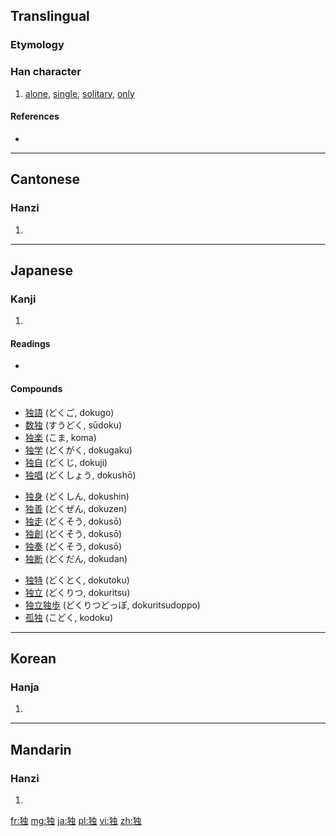 {{also|獨}}
==Translingual==
{{stroke order|strokes=9}}
{{stroke order|type=animate}}

===Etymology===
{{Han simp|獨|f=蜀|t=虫}}

===Han character===
{{Han char|rn=94|rad=犬|as=06|sn=9|four=|canj=大竹中一戈 (KHLMI)}}

# [[alone]], [[single]], [[solitary]], [[only]]

====References====
* {{Han ref|kx=0711.101|dkj=20406|dj=1123.090|hdz=21344.060|uh=72EC|ud=29420}}

----

==Cantonese==

===Hanzi===
{{yue-hanzi|tra=獨|jyut=duk6|y=duk6}}

# {{defn|Cantonese|sort=犬06}}

----

==Japanese==

===Kanji===
{{ja-kanji|grade=5|rs=犬06}}

# {{defn|Japanese|sort=犬06}}

====Readings====
* {{ja-readings|on=[[どく]] (doku)|kun=[[ひとり]] (hitori)}}

====Compounds====
{{top3}}
*[[独語]] (どくご, dokugo)
*[[数独]] (すうどく, sūdoku)
*[[独楽]] (こま, koma)
*[[独学]] (どくがく, dokugaku)
*[[独自]] (どくじ, dokuji)
*[[独唱]] (どくしょう, dokushō)
{{mid3}}
*[[独身]] (どくしん, dokushin)
*[[独善]] (どくぜん, dokuzen)
*[[独走]] (どくそう, dokusō)
*[[独創]] (どくそう, dokusō)
*[[独奏]] (どくそう, dokusō)
*[[独断]] (どくだん, dokudan)
{{mid3}}
*[[独特]] (どくとく, dokutoku)
*[[独立]] (どくりつ, dokuritsu)
*[[独立独歩]] (どくりつどっぽ, dokuritsudoppo)
*[[孤独]] (こどく, kodoku)
{{bottom}} 
----

==Korean==

===Hanja===
{{ko-hanja|hangeul=독|eumhun=|rv=dok|mr=tok|y=tok}}

# {{defn|Korean|sort=犬06}}

----

==Mandarin==

===Hanzi===
{{cmn-hanzi|tra=獨|pin=[[dú]] ([[du2]])|wg=tu<sup>2</sup>}}

# {{defn|Mandarin|sort=犬06}}

[[fr:独]]
[[mg:独]]
[[ja:独]]
[[pl:独]]
[[vi:独]]
[[zh:独]]